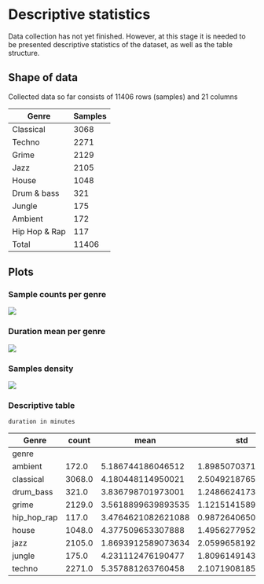

# Descriptive statistics
Data collection has not yet finished. However, at this stage it is needed to be presented descriptive statistics of the dataset, as well as the table structure.

## Shape of data
Collected data so far consists of 11406 rows (samples) and 21 columns

| Genre       |  Samples |
| ----------- | ----------- |
|Classical|      3068|
|Techno    |     2271|
|Grime      |    2129|
|Jazz        |   2105|
|House        |  1048|
|Drum & bass     |  321|
|Jungle         | 175|
|Ambient         |172|
|Hip Hop & Rap     |117|
|Total     |11406|

## Plots

### Sample counts per genre

<Image src={value_counts} width={1200} height={600}/>


### Duration mean per genre

<Image src={duration_mean} width={900} height={400}/>

### Samples density

<Image src={density_duration} width={900} height={400}/>


### Descriptive table

`duration in minutes`

|      Genre     |count           |mean              |std               |min              |25%               |50%               |75%               |max              |
|-----------|----------------|------------------|------------------|-----------------|------------------|------------------|------------------|-----------------|
|genre      |                |                  |                  |                 |                  |                  |                  |                 |
|ambient    |172.0           |5.186744186046512 |1.8985070371844568|0.5              |3.7504375         |4.989166666666666 |6.3459666666666665|9.902183333333333|
|classical  |3068.0          |4.180448114950021 |2.504921876539033 |0.5              |2.4812541666666665|3.8580249999999996|5.828154166666667 |9.987966666666667|
|drum_bass  |321.0           |3.836798701973001 |1.2486624173786247|2.00055          |2.528             |4.145583333333334 |4.78215           |7.072            |
|grime      |2129.0          |3.5618899639893535|1.1215141589436597|0.5              |2.9151            |3.3735833333333334|3.925683333333333 |9.959666666666667|
|hip_hop_rap|117.0           |3.4764621082621088|0.9872640650994569|2.106333333333333|2.9107166666666666|3.336133333333333 |3.776             |7.969366666666667|
|house      |1048.0          |4.377509653307888 |1.4956277952178987|0.5              |3.2272833333333333|4.057833333333333 |5.2051541666666665|9.671433333333333|
|jazz       |2105.0          |1.8693912589073634|2.0599658192828008|0.5              |0.5               |0.5               |3.233433333333333 |9.826            |
|jungle     |175.0           |4.231112476190477 |1.809614914353829 |2.00115          |2.6578583333333334|3.7259333333333333|5.467275          |9.451983333333333|
|techno     |2271.0          |5.357881263760458 |2.1071908185845887|0.5              |3.9156166666666667|5.679016666666667 |6.839808333333334 |9.99885          |



